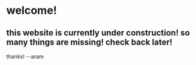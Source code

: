 # welcome!
this website is currently under construction! so many things are missing! check back later!
---
thanks!
--aram